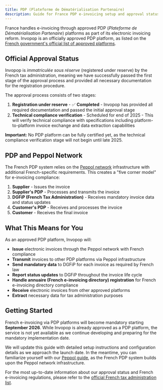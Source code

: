 ```yaml
---
title: PDP (Plateforme de Dématérialisation Partenaire)
description: Guide for France PDP e-invoicing setup and approval status
---
```


France handles e-invoicing through approved PDP (_Plateforme de Dématérialisation Partenaire_) platforms as part of its electronic invoicing reform. Invopop is an officially approved PDP platform, as listed on the [French government's official list of approved platforms](https://www.impots.gouv.fr/liste-des-plateformes-agreees-immatriculees-sous-reserve).

## Official Approval Status

Invopop is _immatriculée sous réserve_ (registered under reserve) by the French tax administration, meaning we have successfully passed the first stage of the approval process and provided all necessary documentation for the registration procedure.

The approval process consists of two stages:

1. **Registration under reserve** - ✅ **Completed** - Invopop has provided all required documentation and passed the initial approval stage
2. **Technical compliance verification** - Scheduled for end of 2025 - This will verify technical compliance with specifications including platform-to-platform invoice exchange and data extraction capabilities

**Important:** No PDP platform can be fully certified yet, as the technical compliance verification stage will not begin until late 2025.

## PDP and Peppol Network

The French PDP system relies on the [Peppol network](/guides/features/peppol) infrastructure with additional French-specific requirements. This creates a "five corner model" for e-invoicing compliance:

1. **Supplier** - Issues the invoice
2. **Supplier's PDP** - Processes and transmits the invoice
3. **DGFiP (French Tax Administration)** - Receives mandatory invoice data and status updates
4. **Customer's PDP** - Receives and processes the invoice
5. **Customer** - Receives the final invoice

## What This Means for You

As an approved PDP platform, Invopop will:

- **Issue** electronic invoices through the Peppol network with French compliance
- **Transmit** invoices to other PDP platforms via Peppol infrastructure
- **Send mandatory data** to DGFiP for each invoice as required by French law
- **Report status updates** to DGFiP throughout the invoice life cycle
- **Handle annuaire (French e-invoicing directory) registration** for French e-invoicing directory compliance  
- **Receive** electronic invoices from other approved platforms
- **Extract** necessary data for tax administration purposes

## Getting Started

French e-invoicing via PDP platforms will become mandatory starting **September 2026**. While Invopop is already approved as a PDP platform, the service is not yet available as we continue developing and preparing for the mandatory implementation date.

We will update this guide with detailed setup instructions and configuration details as we approach the launch date. In the meantime, you can familiarize yourself with our [Peppol guide](/guides/features/peppol), as the French PDP system builds upon the Peppol network infrastructure.

For the most up-to-date information about our approval status and French e-invoicing regulations, please refer to the [official French tax administration list](https://www.impots.gouv.fr/liste-des-plateformes-agreees-immatriculees-sous-reserve).
